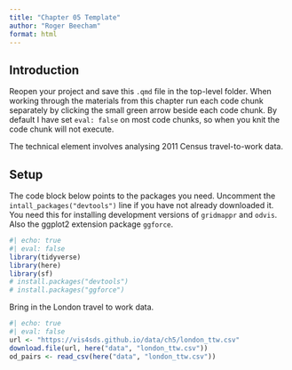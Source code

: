 ```yaml
---
title: "Chapter 05 Template"
author: "Roger Beecham"
format: html
---
```


## Introduction

Reopen your project and save this `.qmd` file in the top-level folder. When working through the materials from this chapter run each code chunk separately by clicking the small green arrow beside each code chunk. By default I have set `eval: false` on most code chunks, so when you knit the code chunk will not execute.

The technical element involves analysing 2011 Census travel-to-work data.

## Setup

The code block below points to the packages you need. Uncomment the `intall_packages("devtools")` line if you have not already downloaded it. You need this for installing development versions of `gridmappr` and `odvis`. Also the ggplot2 extension package `ggforce`.

```r
#| echo: true
#| eval: false
library(tidyverse)
library(here)
library(sf)
# install.packages("devtools")
# install.packages("ggforce")
```

Bring in the London travel to work data.

```r
#| echo: true
#| eval: false
url <- "https://vis4sds.github.io/data/ch5/london_ttw.csv"
download.file(url, here("data", "london_ttw.csv"))
od_pairs <- read_csv(here("data", "london_ttw.csv"))
```
